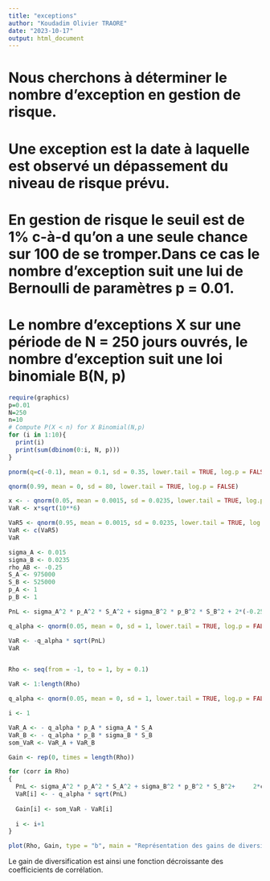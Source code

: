 ```yaml
---
title: "exceptions"
author: "Koudadim Olivier TRAORE"
date: "2023-10-17"
output: html_document
---
```


# Nous cherchons à déterminer le nombre d'exception en gestion de risque. 
# Une exception est la date à laquelle est observé un dépassement du niveau de risque prévu.
# En gestion de risque le seuil est de 1% c-à-d qu'on a une seule chance sur 100 de se tromper.Dans ce cas le nombre d'exception suit une lui de Bernoulli de paramètres p = 0.01.
# Le nombre d'exceptions  X sur une période de N = 250 jours ouvrés, le nombre d'exception suit une loi binomiale B(N, p)

```r
require(graphics)
p=0.01
N=250
n=10
# Compute P(X < n) for X Binomial(N,p)
for (i in 1:10){
  print(i)
  print(sum(dbinom(0:i, N, p)))
}

```

```r
pnorm(q=c(-0.1), mean = 0.1, sd = 0.35, lower.tail = TRUE, log.p = FALSE)
```


```r

qnorm(0.99, mean = 0, sd = 80, lower.tail = TRUE, log.p = FALSE)
```


```r
x <- - qnorm(0.05, mean = 0.0015, sd = 0.0235, lower.tail = TRUE, log.p = FALSE)
VaR <- x*sqrt(10**6)
```


```r
VaR5 <- qnorm(0.95, mean = 0.0015, sd = 0.0235, lower.tail = TRUE, log.p = FALSE)-0.0015
VaR <- c(VaR5)
VaR
```


```r
sigma_A <- 0.015
sigma_B <- 0.0235
rho_AB <- -0.25
S_A <- 975000
S_B <- 525000
p_A <- 1
p_B <- 1

PnL <- sigma_A^2 * p_A^2 * S_A^2 + sigma_B^2 * p_B^2 * S_B^2 + 2*(-0.25)*sigma_A*sigma_B*p_A*p_B * S_A * S_B

q_alpha <- qnorm(0.05, mean = 0, sd = 1, lower.tail = TRUE, log.p = FALSE)

VaR <- -q_alpha * sqrt(PnL)
VaR



```

```r

Rho <- seq(from = -1, to = 1, by = 0.1)

VaR <- 1:length(Rho)

q_alpha <- qnorm(0.05, mean = 0, sd = 1, lower.tail = TRUE, log.p = FALSE)

i <- 1

VaR_A <- - q_alpha * p_A * sigma_A * S_A
VaR_B <- - q_alpha * p_B * sigma_B * S_B
som_VaR <- VaR_A + VaR_B

Gain <- rep(0, times = length(Rho))

for (corr in Rho)
{
  PnL <- sigma_A^2 * p_A^2 * S_A^2 + sigma_B^2 * p_B^2 * S_B^2+     2*corr*sigma_A*sigma_B*p_A*p_B * S_A * S_B
  VaR[i] <- - q_alpha * sqrt(PnL)
  
  Gain[i] <- som_VaR - VaR[i]
  
  i <- i+1
}
```



```r

plot(Rho, Gain, type = "b", main = "Représentation des gains de diversification en fonction des corrélation" )
```

Le gain de diversification est ainsi une fonction décroissante des coefficicients de corrélation.
